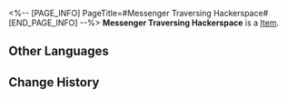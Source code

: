 <%-- [PAGE_INFO]
PageTitle=#Messenger Traversing Hackerspace#
[END_PAGE_INFO] --%>
{{Item Infobox
|id          = 81143
|image       = Item Messenger Traversing Hackerspace.png
|type        = 
|invCategory = 
|rarity      = 4
|effect      = 
|description = 
}}
'''Messenger Traversing Hackerspace''' is a [[Item]].

==Other Languages==
{{Other Languages
|en   = Messenger Traversing Hackerspace
|zhs  = 骇域漫游的信使
|zht  = 駭域漫遊的信使
|ja   = 仮想空間を漫遊するメッセンジャー
|ko   = 가상공간을 누비는 메신저
|es   = Mensajero del espacio hackeado
|fr   = Messager du hackerspace
|ru   = Вестник, блуждающий в хакерском пространстве
|th   = Messenger Traversing Hackerspace
|vi   = Tín Sứ Du Ngoạn Không Gian Hacker
|de   = Bote im Hackerspace
|id   = Messenger Traversing Hackerspace
|pt   = Mensageira Atravessando o Hackerspace
}}

==Change History==
{{Change History|1.2}}